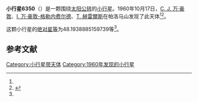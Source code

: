 {{Infobox planet
| bgcolour = #FFFFC0
| name = 6350 Schluter
| symbol = 
| image = 
| caption = 
| discovery = yes
| discovery_ref = 
| discoverer = [[C._J._万·豪敦|C. J. 万·豪敦]]、[[I._万·豪敦-格勒内费尔德|I. 万·豪敦-格勒内费尔德]]、[[T._赫雷爾斯|T. 赫雷爾斯]]
| discovery_site = [[帕洛马山|帕洛马山]] 
| discovered = 1960年10月17日
| designations = yes
| mp_name = 
| named_after = 
| alt_names = 3526 P-L/ 1985 FG2 / 1990 EQ10 / 1993 RT2
| mp_category = [[主带小行星|主带小行星]]
| orbit_ref = <ref name="a">[http://ssd.jpl.nasa.gov/sbdb.cgi?sstr=6350 6350 Schluter] {{Wayback|url=http://ssd.jpl.nasa.gov/sbdb.cgi?sstr=6350 |date=20070325024802 }}，小行星數據庫瀏覽器（JPL Small-Body Database Browser）－[[美国国家航空航天局|美国国家航空航天局]]喷气推进实验室</ref>
| epoch = 2456400.5 (2013年4月18日更新)
| aphelion = {{convert|3.444006467731895|AU|km|3|abbr=on|lk=out}}
| perihelion = {{convert|2.785858978980701|AU|km|3|abbr=on}}
| semimajor = {{convert|3.114932723356298|AU|km|3|abbr=on}}
| eccentricity = 0.105643933
| period = 2008.035718 [[日|日]]<br />5.5[[儒略年|儒略年]]
| avg_speed = 
| inclination = 11.45869254682261
| asc_node = 336.3024096483564
| mean_anomaly = 
| arg_peri = 48.1938885159739
| satellites = 
| physical_characteristics = yes
| dimensions = 
| mass = 
| density = 
| surface_grav = 
| escape_velocity = 
| sidereal_day = 
| axial_tilt = 
| pole_ecliptic_lat = 
| pole_ecliptic_lon = 
| albedo = 
| temperatures= 
| temp_name1 = 
| mean_temp_1 = 
| max_temp_1 = 
| temp_name2 = 
| max_temp_2 = 
| spectral_type = 
| abs_magnitude = 48.1938885159739
}}

'''小行星6350'''（{{lang-en|6350 Schluter}}）是一颗围绕[[太阳|太阳]][[公转|公转]]的[[小行星|小行星]]。1960年10月17日，[[C._J._万·豪敦|C. J. 万·豪敦]]、[[I._万·豪敦-格勒内费尔德|I. 万·豪敦-格勒内费尔德]]、[[T._赫雷爾斯|T. 赫雷爾斯]]在帕洛马山发现了此天体<ref name="a" /><ref>{{cite news|title=小行星列表|url=http://cfa-www.harvard.edu/iau/lists/NumberedMPs.txt|accessdate=2013-07-08|newspaper=哈佛大学|archive-date=2008-05-17|archive-url=https://web.archive.org/web/20080517010638/http://cfa-www.harvard.edu/iau/lists/NumberedMPs.txt|dead-url=no}}</ref>。

这颗小行星的[[绝对星等|绝对星等]]为48.1938885159739等<ref name="a" />。

==参考文献==
{{reflist}}
{{Minor Planet Number|[[小行星6349|小行星6349]]|[[小行星6351|小行星6351]]}}

{{小天体}}

[[Category:小行星带天体|Category:小行星带天体]]
[[Category:1960年发现的小行星|Category:1960年发现的小行星]]

{{asteroid-stub}}
